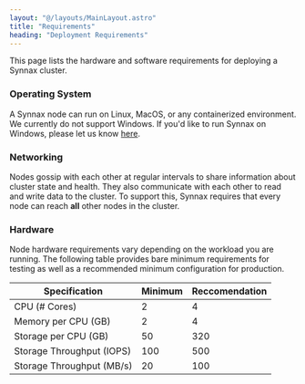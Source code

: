 ```yaml
---
layout: "@/layouts/MainLayout.astro"
title: "Requirements"
heading: "Deployment Requirements"
---
```


This page lists the hardware and software requirements for deploying a Synnax cluster.

### Operating System

A Synnax node can run on Linux, MacOS, or any containerized environment. We currently
do not support Windows. If you'd like to run Synnax on Windows, please let us know
[here](https://github.com/synnaxlabs/synnax/issues/233).

### Networking

Nodes gossip with each other at regular intervals to share information about cluster
state and health. They also communicate with each other to read and write data to the
cluster. To support this, Synnax requires that every node can reach **all** other nodes in the
cluster.

### Hardware

Node hardware requirements vary depending on the workload you are running. The following
table provides bare minimum requirements for testing as well as a recommended minimum
configuration for production.

<table>
    <thead>
        <th>Specification</th>
        <th>Minimum</th>
        <th>Reccomendation</th>
    </thead>
    <tbody>
        <tr>
            <td>CPU (# Cores)</td>
            <td>2</td>
            <td>4</td>
        </tr>
        <tr>
            <td>Memory per CPU (GB)</td>
            <td>2</td>
            <td>4</td>
        </tr>
        <tr>
            <td>Storage per CPU (GB)</td>
            <td>50</td>
            <td>320</td>
        </tr>
        <tr>
            <td>Storage Throughput (IOPS) </td>
            <td>100</td>
            <td>500</td>
        </tr>
        <tr>
            <td>Storage Throughput (MB/s)</td>
            <td>20</td>
            <td>100</td>
        </tr>
    </tbody>
</table>
